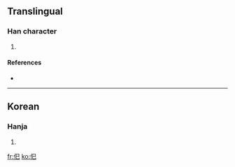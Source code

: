 ==Translingual==

===Han character===
{{Han char|rn=9|rad=人|as=03|sn=5|four=|canj=人口山 (ORU)}}

# {{defn|Han}}

====References====
* {{Han ref|kx=0094.051|dkj=|dj=|hdz=|uh=3436|ud=13366|bh=|bd=}}

----

==Korean==

===Hanja===
{{ko-hanja|hangeul=[[사]], [[화]]|rv=sa, hwa|mr=sa, hwa|y=sa, hwa|eumhun=되다|ehrv=doeda|ehmr=toeda|ehy=toyta}}

# {{defn|Korean}}

[[fr:㐶]]
[[ko:㐶]]